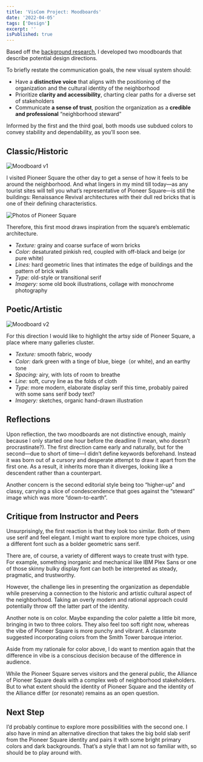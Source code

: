 ```yaml
---
title: 'VisCom Project: Moodboards'
date: '2022-04-05'
tags: ['Design']
excerpt: ''
isPublished: true
---
```


Based off the [background research](/blog/viscom-client-and-goals), I developed two moodboards that describe potential design directions.

To briefly restate the communication goals, the new visual system should:

- Have a **distinctive voice** that aligns with the positioning of the organization and the cultural identity of the neighborhood
- Prioritize **clarity and accessibility**, charting clear paths for a diverse set of stakeholders
- Communicate **a sense of trust**, position the organization as a **credible and professional** “neighborhood steward”

Informed by the first and the third goal, both moods use subdued colors to convey stability and dependability, as you’ll soon see.


## Classic/Historic  

![Moodboard v1](/images/moodboard-v1.png "Keywords: serious, authoritative, sharp")

I visited Pioneer Square the other day to get a sense of how it feels to be around the neighborhood. And what lingers in my mind till today—as any tourist sites will tell you what’s representative of Pioneer Square—is still the buildings: Renaissance Revival architectures with their dull red bricks that is one of their defining characteristics.

![Photos of Pioneer Square](/images/pioneer-square.png)

Therefore, this first mood draws inspiration from the square’s emblematic architecture.

- *Texture:* grainy and coarse surface of worn bricks
- *Color:* desaturated pinkish red, coupled with off-black and beige (or pure white)
- *Lines:* hard geometric lines that intimates the edge of buildings and the pattern of brick walls
- *Type:* old-style or transitional serif
- *Imagery:* some old book illustrations, collage with monochrome photography


## Poetic/Artistic

![Moodboard v2](/images/moodboard-v2.png "Keywords: elegant, spacious, soft")

For this direction I would like to highlight the artsy side of Pioneer Square, a place where many galleries cluster.

- *Texture:* smooth fabric, woody
- *Color:* dark green with a tinge of blue, biege（or white), and an earthy tone 
- *Spacing:* airy, with lots of room to breathe
- *Line:* soft, curvy line as the folds of cloth
- *Type:* more modern, elaborate display serif this time, probably paired with some sans serif body text?
- *Imagery:* sketches, organic hand-drawn illustration


## Reflections

Upon reflection, the two moodboards are not distinctive enough, mainly because I only started one hour before the deadline (I mean, who doesn’t procrastinate?). The first direction came early and naturally, but for the second—due to short of time—I didn’t define keywords beforehand. Instead it was born out of a cursory and desperate attempt to draw it apart from the first one. As a result, it inherits more than it diverges, looking like a descendent rather than a counterpart. 

Another concern is the second editorial style being too “higher-up” and classy, carrying a slice of condescendence that goes against the “steward” image which was more “down-to-earth”.

## Critique from Instructor and Peers

Unsurprisingly, the first reaction is that they look too similar. Both of them use serif and feel elegant. I might want to explore more type choices, using a different font such as a bolder geometric sans serif. 

There are, of course, a variety of different ways to create trust with type. For example, something inorganic and mechanical like IBM Plex Sans or one of those skinny bulky display font can both be interpreted as steady, pragmatic, and trustworthy.

However, the challenge lies in presenting the organization as dependable while preserving a connection to the historic and artistic cultural aspect of the neighborhood. Taking an overly modern and rational approach could potentially throw off the latter part of the identity.

Another note is on color. Maybe expanding the color palette a little bit more, bringing in two to three colors. They also feel too soft right now, whereas the vibe of Pioneer Square is more punchy and vibrant. A classmate suggested incorporating colors from the Smith Tower baroque interior.

Aside from my rationale for color above, I do want to mention again that the difference in vibe is a conscious decision because of the difference in audience. 

While the Pioneer Square serves visitors and the general public, the Alliance of Pioneer Square deals with a complex web of neighborhood stakeholders. But to what extent should the identity of Pioneer Square and the identity of the Alliance differ (or resonate) remains as an open question.

## Next Step

I’d probably continue to explore more possibilities with the second one. I also have in mind an alternative direction that takes the big bold slab serif from the Pioneer Square identity and pairs it with some bright primary colors and dark backgrounds. That’s a style that I am not so familiar with, so should be to play around with.


